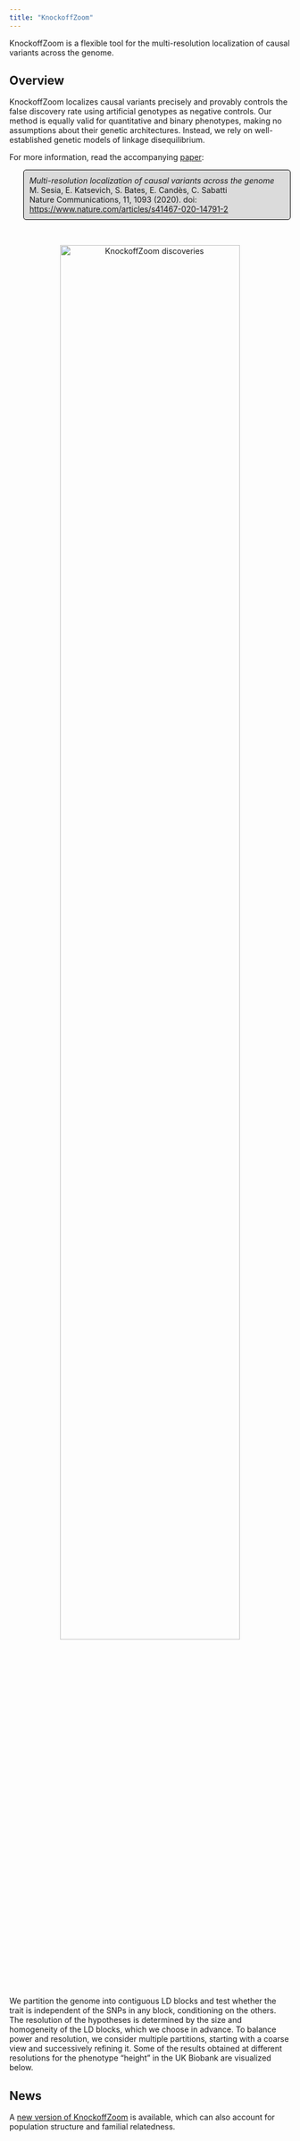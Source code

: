 ```yaml
---
title: "KnockoffZoom"
---
```


<head>
<!-- Global site tag (gtag.js) - Google Analytics -->
<script async src="https://www.googletagmanager.com/gtag/js?id=UA-110810441-3"></script>
<script>
  window.dataLayer = window.dataLayer || [];
  function gtag(){dataLayer.push(arguments);}
  gtag('js', new Date());

  gtag('config', 'UA-110810441-3');
</script>
</head> 

<style>
p.comment {
background-color: #DBDBDB;
padding: 10px;
border: 1px solid black;
margin-left: 25px;
border-radius: 5px;
}

</style>

KnockoffZoom is a flexible tool for the multi-resolution localization of causal variants across the genome.

## Overview

KnockoffZoom localizes causal variants precisely and provably controls the false discovery rate using artificial genotypes as negative controls. Our method is equally valid for quantitative and binary phenotypes, making no assumptions about their genetic architectures. Instead, we rely on well-established genetic models of linkage disequilibrium.

For more information, read the accompanying <a target="_blank" href="https://www.biorxiv.org/content/10.1101/631390v1">paper</a>:

<p class="comment">
<i>Multi-resolution localization of causal variants across the genome</i><br>
M. Sesia, E. Katsevich, S. Bates, E. Candès, C. Sabatti<br>
Nature Communications, 11, 1093 (2020). doi: <a target="_blank" href="https://www.nature.com/articles/s41467-020-14791-2">https://www.nature.com/articles/s41467-020-14791-2</a>
</p>

&nbsp;

<p style="text-align:center;">
<img src="images/chicago.png" alt="KnockoffZoom discoveries"
	title="KnockoffZoom discoveries" width="80%" height="80%" />
</p>

We partition the genome into contiguous LD blocks and test whether the trait is independent of
the SNPs in any block, conditioning on the others. The resolution of the hypotheses is determined
by the size and homogeneity of the LD blocks, which we choose in advance.
To balance power and resolution, we consider multiple partitions, starting with a coarse view and successively  refining it. Some of the results obtained at different resolutions for the phenotype "height" in the UK Biobank are visualized below.

## News

A [new version of KnockoffZoom](https://msesia.github.io/knockoffzoom-v2/) is available, which can also account for population structure and familial relatedness.

